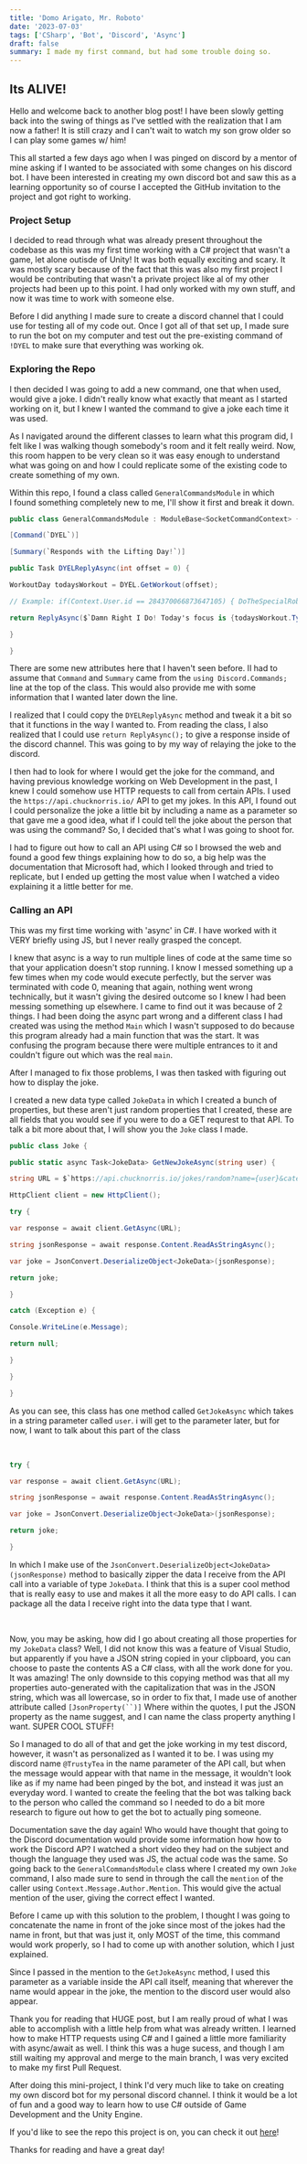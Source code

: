 ```yaml
---
title: 'Domo Arigato, Mr. Roboto'
date: '2023-07-03'
tags: ['CSharp', 'Bot', 'Discord', 'Async']
draft: false
summary: I made my first command, but had some trouble doing so.
---
```


## **Its ALIVE!**

Hello and welcome back to another blog post! I have been slowly getting back into the swing of things as I've settled with the realization that I am now a father! It is still crazy and I can't wait to watch my son grow older so I can play some games w/ him!

This all started a few days ago when I was pinged on discord by a mentor of mine asking if I wanted to be associated with some changes on his discord bot. I have been interested in creating my own discord bot and saw this as a learning opportunity so of course I accepted the GitHub invitation to the project and got right to working.

### **Project Setup**

I decided to read through what was already present throughout the codebase as this was my first time working with a C# project that wasn't a game, let alone outisde of Unity! It was both equally exciting and scary. It was mostly scary because of the fact that this was also my first project I would be contributing that wasn't a private project like al of my other projects had been up to this point. I had only worked with my own stuff, and now it was time to work with someone else.

Before I did anything I made sure to create a discord channel that I could use for testing all of my code out. Once I got all of that set up, I made sure to run the bot on my computer and test out the pre-existing command of `!DYEL` to make sure that everything was working ok.

### **Exploring the Repo**

I then decided I was going to add a new command, one that when used, would give a joke. I didn't really know what exactly that meant as I started working on it, but I knew I wanted the command to give a joke each time it was used.

As I navigated around the different classes to learn what this program did, I felt like I was walking though somebody's room and it felt really weird. Now, this room happen to be very clean so it was easy enough to understand what was going on and how I could replicate some of the existing code to create something of my own.

Within this repo, I found a class called `GeneralCommandsModule` in which I found something completely new to me, I'll show it first and break it down.

```csharp
public class GeneralCommandsModule : ModuleBase<SocketCommandContext> {

[Command(`DYEL`)]

[Summary(`Responds with the Lifting Day!`)]

public Task DYELReplyAsync(int offset = 0) {

WorkoutDay todaysWorkout = DYEL.GetWorkout(offset);

// Example: if(Context.User.id == 284370066873647105) { DoTheSpecialRobbyStuff(); }

return ReplyAsync($`Damn Right I Do! Today's focus is {todaysWorkout.Type} Round #{todaysWorkout.Round}`);

}

}
```

There are some new attributes here that I haven't seen before. II had to assume that `Command` and `Summary` came from the `using Discord.Commands;` line at the top of the class. This would also provide me with some information that I wanted later down the line.

I realized that I could copy the `DYELReplyAsync` method and tweak it a bit so that it functions in the way I wanted to. From reading the class, I also realized that I could use `return ReplyAsync();` to give a response inside of the discord channel. This was going to by my way of relaying the joke to the discord.

I then had to look for where I would get the joke for the command, and having previous knowledge working on Web Development in the past, I knew I could somehow use HTTP requests to call from certain APIs. I used the `https://api.chucknorris.io/` API to get my jokes. In this API, I found out I could personalize the joke a little bit by including a name as a parameter so that gave me a good idea, what if I could tell the joke about the person that was using the command? So, I decided that's what I was going to shoot for.

I had to figure out how to call an API using C# so I browsed the web and found a good few things explaining how to do so, a big help was the documentation that Microsoft had, which I looked through and tried to replicate, but I ended up getting the most value when I watched a video explaining it a little better for me.

### **Calling an API**

This was my first time working with 'async' in C#. I have worked with it VERY briefly using JS, but I never really grasped the concept.

I knew that async is a way to run multiple lines of code at the same time so that your application doesn't stop running. I know I messed something up a few times when my code would execute perfectly, but the server was terminated with code 0, meaning that again, nothing went wrong technically, but it wasn't giving the desired outcome so I knew I had been messing something up elsewhere. I came to find out it was because of 2 things. I had been doing the async part wrong and a different class I had created was using the method `Main` which I wasn't supposed to do because this program already had a main function that was the start. It was confusing the program because there were multiple entrances to it and couldn't figure out which was the real `main`.

After I managed to fix those problems, I was then tasked with figuring out how to display the joke.

I created a new data type called `JokeData` in which I created a bunch of properties, but these aren't just random properties that I created, these are all fields that you would see if you were to do a GET requrest to that API. To talk a bit more about that, I will show you the `Joke` class I made.

```csharp
public class Joke {

public static async Task<JokeData> GetNewJokeAsync(string user) {

string URL = $`https://api.chucknorris.io/jokes/random?name={user}&category=dev`;

HttpClient client = new HttpClient();

try {

var response = await client.GetAsync(URL);

string jsonResponse = await response.Content.ReadAsStringAsync();

var joke = JsonConvert.DeserializeObject<JokeData>(jsonResponse);

return joke;

}

catch (Exception e) {

Console.WriteLine(e.Message);

return null;

}

}

}
```

As you can see, this class has one method called `GetJokeAsync` which takes in a string parameter called `user`. i will get to the parameter later, but for now, I want to talk about this part of the class

‍

```csharp
try {

var response = await client.GetAsync(URL);

string jsonResponse = await response.Content.ReadAsStringAsync();

var joke = JsonConvert.DeserializeObject<JokeData>(jsonResponse);

return joke;

}
```

In which I make use of the `JsonConvert.DeserializeObject<JokeData>(jsonResponse)` method to basically zipper the data I receive from the API call into a variable of type `JokeData`. I think that this is a super cool method that is really easy to use and makes it all the more easy to do API calls. I can package all the data I receive right into the data type that I want.

‍

Now, you may be asking, how did I go about creating all those properties for my `JokeData` class? Well, I did not know this was a feature of Visual Studio, but apparently if you have a JSON string copied in your clipboard, you can choose to paste the contents AS a C# class, with all the work done for you. It was amazing! The only downside to this copying method was that all my properties auto-generated with the capitalization that was in the JSON string, which was all lowercase, so in order to fix that, I made use of another attribute called `[JsonProperty(``)]` Where within the quotes, I put the JSON property as the name suggest, and I can name the class property anything I want. SUPER COOL STUFF!

So I managed to do all of that and get the joke working in my test discord, however, it wasn't as personalized as I wanted it to be. I was using my discord name `@TrustyTea` in the name parameter of the API call, but when the message would appear with that name in the message, it wouldn't look like as if my name had been pinged by the bot, and instead it was just an everyday word. I wanted to create the feeling that the bot was talking back to the person who called the command so I needed to do a bit more research to figure out how to get the bot to actually ping someone.

Documentation save the day again! Who would have thought that going to the Discord documentation would provide some information how how to work the Discord AP? I watched a short video they had on the subject and though the language they used was JS, the actual code was the same. So going back to the `GeneralCommandsModule` class where I created my own `Joke` command, I also made sure to send in through the call the `mention` of the caller using `Context.Message.Author.Mention`. This would give the actual mention of the user, giving the correct effect I wanted.

Before I came up with this solution to the problem, I thought I was going to concatenate the name in front of the joke since most of the jokes had the name in front, but that was just it, only MOST of the time, this command would work properly, so I had to come up with another solution, which I just explained.

Since I passed in the mention to the `GetJokeAsync` method, I used this parameter as a variable inside the API call itself, meaning that wherever the name would appear in the joke, the mention to the discord user would also appear.

Thank you for reading that HUGE post, but I am really proud of what I was able to accomplish with a little help from what was already written. I learned how to make HTTP requests using C# and I gained a little more familiarity with async/await as well. I think this was a huge sucess, and though I am still waiting my approval and merge to the main branch, I was very excited to make my first Pull Request.

After doing this mini-project, I think I'd very much like to take on creating my own discord bot for my personal discord channel. I think it would be a lot of fun and a good way to learn how to use C# outside of Game Development and the Unity Engine.

If you'd like to see the repo this project is on, you can check it out [here](https://github.com/Vastlee/Six)!

Thanks for reading and have a great day!
